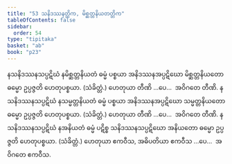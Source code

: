 ```yaml
---
title: "53 သနိဒဿနတ္တိက, မိစ္ဆတ္တနိယတတ္တိက"
tableOfContents: false
sidebar:
  order: 54
type: "tipitaka"
basket: "ab"
book: "p23"
---
```



<DynamicBreadcrumb />

<Division number="62" book="p23" e="ch" v="40" p="421">

<Paragraph number="195" book="p23">
နသနိဒဿနသပ္ပဋိဃံ နမိစ္ဆတ္တနိယတံ ဓမ္မံ ပစ္စယာ အနိဒဿနအပ္ပဋိဃော မိစ္ဆတ္တနိယတော ဓမ္မော ဥပ္ပဇ္ဇတိ ဟေတုပစ္စယာ. (သံခိတ္တံ.) ဟေတုယာ တီဏိ …ပေ…  အဝိဂတေ တီဏိ.
</Paragraph>

<Paragraph number="196" book="p23">
နသနိဒဿနသပ္ပဋိဃံ နသမ္မတ္တနိယတံ ဓမ္မံ ပစ္စယာ အနိဒဿနအပ္ပဋိဃော သမ္မတ္တနိယတော ဓမ္မော ဥပ္ပဇ္ဇတိ ဟေတုပစ္စယာ. (သံခိတ္တံ.) ဟေတုယာ တီဏိ …ပေ…  အဝိဂတေ တီဏိ.
</Paragraph>

<Paragraph number="197" book="p23">
နသနိဒဿနသပ္ပဋိဃံ နအနိယတံ ဓမ္မံ ပဋိစ္စ သနိဒဿနသပ္ပဋိဃော အနိယတော ဓမ္မော ဥပ္ပဇ္ဇတိ ဟေတုပစ္စယာ. (သံခိတ္တံ.) ဟေတုယာ ဧကဝီသ, အဓိပတိယာ ဧကဝီသ …ပေ…  အဝိဂတေ ဧကဝီသ.
</Paragraph>
</Division>